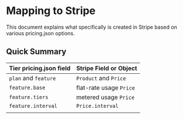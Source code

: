 # Mapping to Stripe

This document explains what specifically is created in Stripe based on various pricing.json options.

## Quick Summary

| Tier pricing.json field | Stripe Field or Object  |
| ----------------------- | ----------------------- |
| `plan` and `feature`    | `Product` and `Price`   |
| `feature.base`          | flat-rate usage `Price` |
| `feature.tiers`         | metered usage `Price`   |
| `feature.interval`      | `Price.interval`        |
|                         |                         |
